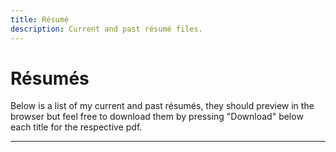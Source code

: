 ```yaml
---
title: Résumé
description: Current and past résumé files.
---
```



# Résumés

Below is a list of my current and past résumés, they should preview in the browser but feel free to download them
by pressing "Download" below each title for the respective pdf.

---

<ResumeViewer/>